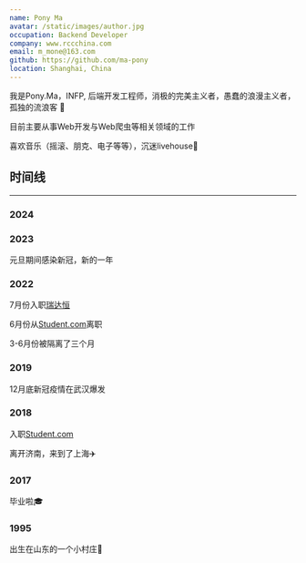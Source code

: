 ```yaml
---
name: Pony Ma
avatar: /static/images/author.jpg
occupation: Backend Developer
company: www.rccchina.com
email: m_mone@163.com
github: https://github.com/ma-pony
location: Shanghai, China
---
```


我是Pony.Ma，INFP, 后端开发工程师，消极的完美主义者，愚蠢的浪漫主义者，孤独的流浪客 🚀

目前主要从事Web开发与Web爬虫等相关领域的工作

喜欢音乐（摇滚、朋克、电子等等），沉迷livehouse🎸



## 时间线
---
### 2024



### 2023
元旦期间感染新冠，新的一年

### 2022

7月份入职[瑞达恒](http://www.rccchina.com)

6月份从[Student.com](http://www.student.com)离职

3-6月份被隔离了三个月

### 2019
12月底新冠疫情在武汉爆发

### 2018
入职[Student.com](http://www.student.com)

离开济南，来到了上海✈️


### 2017
毕业啦🎓


### 1995
出生在山东的一个小村庄🍼



